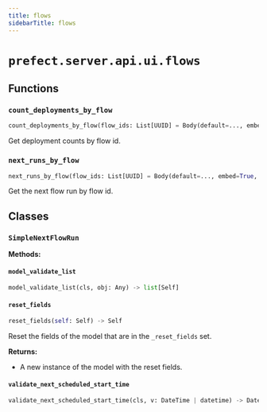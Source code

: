 ```yaml
---
title: flows
sidebarTitle: flows
---
```


# `prefect.server.api.ui.flows`

## Functions

### `count_deployments_by_flow` <sup><a href="https://github.com/prefecthq/prefect/blob/main/src/prefect/server/api/ui/flows.py#L48" target="_blank"><Icon icon="github" style="width: 14px; height: 14px;" /></a></sup>

```python
count_deployments_by_flow(flow_ids: List[UUID] = Body(default=..., embed=True, max_items=200), db: PrefectDBInterface = Depends(provide_database_interface)) -> Dict[UUID, int]
```


Get deployment counts by flow id.


### `next_runs_by_flow` <sup><a href="https://github.com/prefecthq/prefect/blob/main/src/prefect/server/api/ui/flows.py#L143" target="_blank"><Icon icon="github" style="width: 14px; height: 14px;" /></a></sup>

```python
next_runs_by_flow(flow_ids: List[UUID] = Body(default=..., embed=True, max_items=200), db: PrefectDBInterface = Depends(provide_database_interface)) -> Dict[UUID, Optional[SimpleNextFlowRun]]
```


Get the next flow run by flow id.


## Classes

### `SimpleNextFlowRun` <sup><a href="https://github.com/prefecthq/prefect/blob/main/src/prefect/server/api/ui/flows.py#L29" target="_blank"><Icon icon="github" style="width: 14px; height: 14px;" /></a></sup>

**Methods:**

#### `model_validate_list` <sup><a href="https://github.com/prefecthq/prefect/blob/main/src/prefect/_internal/schemas/bases.py#L56" target="_blank"><Icon icon="github" style="width: 14px; height: 14px;" /></a></sup>

```python
model_validate_list(cls, obj: Any) -> list[Self]
```

#### `reset_fields` <sup><a href="https://github.com/prefecthq/prefect/blob/main/src/prefect/_internal/schemas/bases.py#L85" target="_blank"><Icon icon="github" style="width: 14px; height: 14px;" /></a></sup>

```python
reset_fields(self: Self) -> Self
```

Reset the fields of the model that are in the `_reset_fields` set.

**Returns:**
- A new instance of the model with the reset fields.


#### `validate_next_scheduled_start_time` <sup><a href="https://github.com/prefecthq/prefect/blob/main/src/prefect/server/api/ui/flows.py#L41" target="_blank"><Icon icon="github" style="width: 14px; height: 14px;" /></a></sup>

```python
validate_next_scheduled_start_time(cls, v: DateTime | datetime) -> DateTime
```
